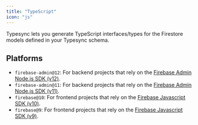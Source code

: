 ```yaml
---
title: "TypeScript"
icon: "js"
---
```


Typesync lets you generate TypeScript interfaces/types for the Firestore models defined in your Typesync schema.

## Platforms

- `firebase-admin@12`: For backend projects that rely on the [Firebase Admin Node.js SDK (v12)](https://www.npmjs.com/package/firebase-admin).
- `firebase-admin@11`: For backend projects that rely on the [Firebase Admin Node.js SDK (v11)](https://www.npmjs.com/package/firebase-admin).
- `firebase@10`: For frontend projects that rely on the [Firebase Javascript SDK (v10)](https://www.npmjs.com/package/firebase).
- `firebase@9`: For frontend projects that rely on the [Firebase Javascript SDK (v9)](https://www.npmjs.com/package/firebase).

